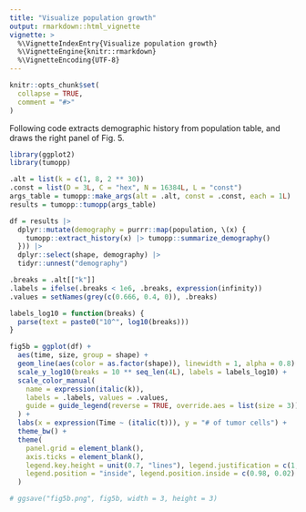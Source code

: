 ```yaml
---
title: "Visualize population growth"
output: rmarkdown::html_vignette
vignette: >
  %\VignetteIndexEntry{Visualize population growth}
  %\VignetteEngine{knitr::rmarkdown}
  %\VignetteEncoding{UTF-8}
---
```


```r
knitr::opts_chunk$set(
  collapse = TRUE,
  comment = "#>"
)
```

Following code extracts demographic history from population table, and draws the right panel of Fig. 5.

```r
library(ggplot2)
library(tumopp)

.alt = list(k = c(1, 8, 2 ** 30))
.const = list(D = 3L, C = "hex", N = 16384L, L = "const")
args_table = tumopp::make_args(alt = .alt, const = .const, each = 1L)
results = tumopp::tumopp(args_table)

df = results |>
  dplyr::mutate(demography = purrr::map(population, \(x) {
    tumopp::extract_history(x) |> tumopp::summarize_demography()
  })) |>
  dplyr::select(shape, demography) |>
  tidyr::unnest("demography")

.breaks = .alt[["k"]]
.labels = ifelse(.breaks < 1e6, .breaks, expression(infinity))
.values = setNames(grey(c(0.666, 0.4, 0)), .breaks)

labels_log10 = function(breaks) {
  parse(text = paste0("10^", log10(breaks)))
}

fig5b = ggplot(df) +
  aes(time, size, group = shape) +
  geom_line(aes(color = as.factor(shape)), linewidth = 1, alpha = 0.8) +
  scale_y_log10(breaks = 10 ** seq_len(4L), labels = labels_log10) +
  scale_color_manual(
    name = expression(italic(k)),
    labels = .labels, values = .values,
    guide = guide_legend(reverse = TRUE, override.aes = list(size = 3))
  ) +
  labs(x = expression(Time ~ (italic(t))), y = "# of tumor cells") +
  theme_bw() +
  theme(
    panel.grid = element_blank(),
    axis.ticks = element_blank(),
    legend.key.height = unit(0.7, "lines"), legend.justification = c(1, 0),
    legend.position = "inside", legend.position.inside = c(0.98, 0.02)
  )

# ggsave("fig5b.png", fig5b, width = 3, height = 3)
```
